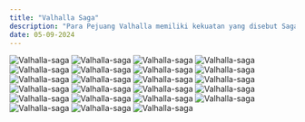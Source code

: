 ```yaml
---
title: "Valhalla Saga"
description: "Para Pejuang Valhalla memiliki kekuatan yang disebut Saga—sebuah sihir agung yang lahir dari pencapaian dan prestasi gemilang semasa hidup mereka. Semakin luas kisah dan legenda mereka tersebar, semakin dalam tertanam di hati banyak orang, maka semakin kuatlah kekuatan Saga tersebut. Tae Ho memang bukan seorang pejuang—tapi dia adalah pemain pro game terbaik di dunia. Di dunia Dark Age, sosok Kalsted sang Kesatria Naga adalah legenda hidup. Pencapaiannya, kisahnya. Semua prestasi yang diraih Kalsted sang Kesatria Naga dalam gim! [Saga: Pejuang Abadi]— Valhalla, medan perang para dewa. Inilah kisah Lee Tae Ho, sang pejuang abadi yang akan terukir di sana. Demi mengakhiri Ragnarok yang mengancam kehancuran dunia, sebuah Saga baru kini dimulai."
date: 05-09-2024
---
```


![Valhalla-saga ](https://raw.githubusercontent.com/ryanngab/komik/main/Vallhala%20Saga/Chapter%2009/001.jpg)
![Valhalla-saga ](https://raw.githubusercontent.com/ryanngab/komik/main/Vallhala%20Saga/Chapter%2009/002.jpg)
![Valhalla-saga ](https://raw.githubusercontent.com/ryanngab/komik/main/Vallhala%20Saga/Chapter%2009/003.jpg)
![Valhalla-saga ](https://raw.githubusercontent.com/ryanngab/komik/main/Vallhala%20Saga/Chapter%2009/004.jpg)
![Valhalla-saga ](https://raw.githubusercontent.com/ryanngab/komik/main/Vallhala%20Saga/Chapter%2009/005.jpg)
![Valhalla-saga ](https://raw.githubusercontent.com/ryanngab/komik/main/Vallhala%20Saga/Chapter%2009/006.jpg)
![Valhalla-saga ](https://raw.githubusercontent.com/ryanngab/komik/main/Vallhala%20Saga/Chapter%2009/007.jpg)
![Valhalla-saga ](https://raw.githubusercontent.com/ryanngab/komik/main/Vallhala%20Saga/Chapter%2009/008.jpg)
![Valhalla-saga ](https://raw.githubusercontent.com/ryanngab/komik/main/Vallhala%20Saga/Chapter%2009/009.jpg)
![Valhalla-saga ](https://raw.githubusercontent.com/ryanngab/komik/main/Vallhala%20Saga/Chapter%2009/010.jpg)
![Valhalla-saga ](https://raw.githubusercontent.com/ryanngab/komik/main/Vallhala%20Saga/Chapter%2009/011.jpg)
![Valhalla-saga ](https://raw.githubusercontent.com/ryanngab/komik/main/Vallhala%20Saga/Chapter%2009/012.jpg)
![Valhalla-saga ](https://raw.githubusercontent.com/ryanngab/komik/main/Vallhala%20Saga/Chapter%2009/013.jpg)
![Valhalla-saga ](https://raw.githubusercontent.com/ryanngab/komik/main/Vallhala%20Saga/Chapter%2009/014.jpg)
![Valhalla-saga ](https://raw.githubusercontent.com/ryanngab/komik/main/Vallhala%20Saga/Chapter%2009/015.jpg)
![Valhalla-saga ](https://raw.githubusercontent.com/ryanngab/komik/main/Vallhala%20Saga/Chapter%2009/016.jpg)
![Valhalla-saga ](https://raw.githubusercontent.com/ryanngab/komik/main/Vallhala%20Saga/Chapter%2009/017.jpg)
![Valhalla-saga ](https://raw.githubusercontent.com/ryanngab/komik/main/Vallhala%20Saga/Chapter%2009/018.jpg)
![Valhalla-saga ](https://raw.githubusercontent.com/ryanngab/komik/main/Vallhala%20Saga/Chapter%2009/019.jpg)
![Valhalla-saga ](https://raw.githubusercontent.com/ryanngab/komik/main/Vallhala%20Saga/Chapter%2009/020.jpg)
![Valhalla-saga ](https://raw.githubusercontent.com/ryanngab/komik/main/Vallhala%20Saga/Chapter%2009/021.jpg)
![Valhalla-saga ](https://raw.githubusercontent.com/ryanngab/komik/main/Vallhala%20Saga/Chapter%2009/022.jpg)
![Valhalla-saga ](https://raw.githubusercontent.com/ryanngab/komik/main/Vallhala%20Saga/Chapter%2009/023.jpg)
